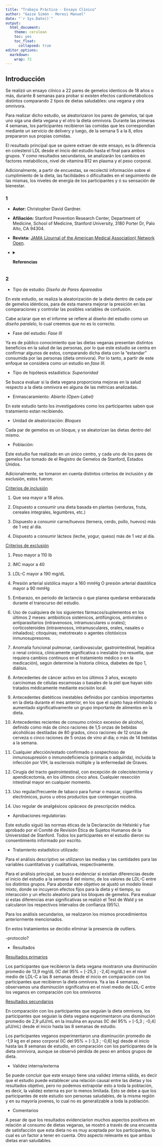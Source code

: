 ```yaml
---
title: "Trabajo Práctico - Ensayo Clínico"
author: "Gazze Simón - Moresi Manuel"
date: "`r Sys.Date()`"
output: 
  html_document:
    theme: cerulean
    toc: yes
    toc_float:
      collapsed: true
editor_options: 
  markdown: 
    wrap: 72
---
```


## Introducción

Se realizó un ensayo clínico a 22 pares de gemelos identicos de 18 años
o más, durante 8 semanas para probar si existen efectos
cardiometabolicos distintos comparando 2 tipos de dietas saludables: una
vegana y otra omnivora.

Para realizar dicho estudio, se aleatorizaron los pares de gemelos, tal
que uno siga una dieta vegana y el otro la dieta omnivora. Durante las
primeras 4 semanas, los participantes recibieron las comidas que les
correspondían mediante un servicio de delivery y luego, de la semana 5 a
la 8, ellos prepararon sus propias comidas.

El resultado principal que se quiere extraer de este ensayo, es la
diferencia en colesterol LDL desde el inicio del estudio hasta el final
para ambos grupos. Y como resultados secundarios, se analizarán los
cambios en factores metabólicos, nivel de vitamina B12 en plasma y el
peso corporal.

Adicionalmente, a partir de encuestas, se recolectó información sobre el
cumplimiento de la dieta, las facilidades o dificultades en el
seguimiento de las mismas, los niveles de energía de los participantes y
ó su sensación de bienestar.

### 1

-   **Autor:** Christopher David Gardner.

-   **Afiliación:** Stanford Prevention Research Center, Department of
    Medicine, School of Medicine, Stanford University, 3180 Porter Dr,
    Palo Alto, CA 94304.

-   **Revista:** [JAMA (Journal of the American Medical Association)
    Network Open](https://jamanetwork.com/journals/jamanetworkopen).

-   <details>

    <summary>**Referencias**</summary>

    -   Chai BC, van der Voort JR, Grofelnik K, Eliasdottir HG, Klöss I,
        Perez-Cueto FJ. Which diet has the least environmental impact on
        our planet? a systematic review of vegan, vegetarian and
        omnivorous diets. Sustainability. 2019
    -   Fresán U, Sabaté J. Vegetarian diets: planetary health and its
        alignment with human health. Adv Nutr. 2019
    -   Willett W, Rockström J, Loken B, et al. Food in the
        Anthropocene: the EAT-Lancet Commission on healthy diets from
        sustainable food systems. Lancet. 2019
    -   Mendoza-Vasconez AS, Landry MJ, Crimarco A, Bladier C,
        Gardner CD. Sustainable diets for cardiovascular disease
        prevention and management. Curr Atheroscler Rep. 2021
    -   Conrad Z, Drewnowski A, Belury MA, Love DC. Greenhouse gas
        emissions, cost, and diet quality of specific diet patterns in
        the United States. Am J Clin Nutr. 2023
    -   Storz MA. What makes a plant-based diet? a review of current
        concepts and proposal for a standardized plant-based dietary
        intervention checklist. Eur J Clin Nutr. 2022
    -   Kaiser J, van Daalen KR, Thayyil A, Cocco MTARR, Caputo D,
        Oliver-Williams C. A systematic review of the association
        between vegan diets and risk of cardiovascular disease. J Nutr.
        2021
    -   Dybvik JS, Svendsen M, Aune D. Vegetarian and vegan diets and
        the risk of cardiovascular disease, ischemic heart disease and
        stroke: a systematic review and meta-analysis of prospective
        cohort studies. Eur J Nutr. 2023
    -   Selinger E, Neuenschwander M, Koller A, et al. Evidence of a
        vegan diet for health benefits and risks – an umbrella review of
        meta-analyses of observational and clinical studies. Crit Rev
        Food Sci Nutr. Published online May 16, 2022
    -   Satija A, Hu FB. Plant-based diets and cardiovascular health.
        Trends Cardiovasc Med. 2018
    -   Gardner CD, Vadiveloo MK, Petersen KS, et al. ; American Heart
        Association Council on Lifestyle and Cardiometabolic Health .
        Popular dietary patterns: alignment with American Heart
        Association 2021 dietary guidance: a scientific statement from
        the American Heart Association. Circulation. 2023
    -   Thompson AS, Tresserra-Rimbau A, Karavasiloglou N, et al.
        Association of healthful plant-based diet adherence with risk of
        mortality and major chronic diseases among adults in the UK.
        JAMA Netw Open. 2023
    -   Turner-McGrievy GM, Barnard ND, Scialli AR. A two-year
        randomized weight loss trial comparing a vegan diet to a more
        moderate low-fat diet. Obesity (Silver Spring). 2007
    -   Parker HW, Vadiveloo MK. Diet quality of vegetarian diets
        compared with nonvegetarian diets: a systematic review. Nutr
        Rev. 2019
    -   Melina V, Craig W, Levin S. Position of the Academy of Nutrition
        and Dietetics: vegetarian diets. J Acad Nutr Diet. 2016
    -   Bakaloudi DR, Halloran A, Rippin HL, et al. Intake and adequacy
        of the vegan diet. a systematic review of the evidence. Clin
        Nutr. 2021
    -   Dinu M, Abbate R, Gensini GF, Casini A, Sofi F. Vegetarian,
        vegan diets and multiple health outcomes: a systematic review
        with meta-analysis of observational studies. Crit Rev Food Sci
        Nutr. 2017
    -   Selinger E, Neuenschwander M, Koller A, et al. Evidence of a
        vegan diet for health benefits and risks: an umbrella review of
        meta-analyses of observational and clinical studies. Crit Rev
        Food Sci Nutr. 2022
    -   Wang T, Kroeger CM, Cassidy S, et al. Vegetarian dietary
        patterns and cardiometabolic risk in people with or at high risk
        of cardiovascular disease: a systematic review and
        meta-analysis. JAMA Netw Open. 2023
    -   Termannsen AD, Clemmensen KKB, Thomsen JM, et al. Effects of
        vegan diets on cardiometabolic health: a systematic review and
        meta-analysis of randomized controlled trials. Obes Rev. 2022
    -   Bedford JL, Barr SI. Diets and selected lifestyle practices of
        self-defined adult vegetarians from a population-based sample
        suggest they are more ‘health conscious’. Int J Behav Nutr Phys
        Act. 2005
    -   Satija A, Bhupathiraju SN, Spiegelman D, et al. Healthful and
        unhealthful plant-based diets and the risk of coronary heart
        disease in US adults. J Am Coll Cardiol. 2017
    -   Vimaleswaran KS. A nutrigenetics approach to study the impact of
        genetic and lifestyle factors on cardiometabolic traits in
        various ethnic groups: findings from the GeNuIne Collaboration.
        Proc Nutr Soc. 2020
    -   World Medical Association . World Medical Association
        Declaration of Helsinki: ethical principles for medical research
        involving human subjects. JAMA. 2013
    -   ClinicalTrials.gov . Twins Nutrition Study (TwiNS): Vegan vs.
        Omnivore (TwiNS). NCT05297825. Accessed October 19, 2023
    -   Grundy SM, Stone NJ, Bailey AL, et al. 2018
        AHA/ACC/AACVPR/AAPA/ABC/ACPM/ADA/AGS/APhA/ASPC/NLA/PCNA
        guideline on the management of blood cholesterol: executive
        summary: a report of the American College of Cardiology/American
        Heart Association Task Force on Clinical Practice Guidelines. J
        Am Coll Cardiol. 2019
    -   Institute of Medicine Standing Committee on the Scientific
        Evaluation of Dietary Reference Intakes . Institute of Medicine
        (US) Standing Committee on the Scientific Evaluation of Dietary
        Reference Intakes and its Panel on Folate, Other B Vitamins, and
        Choline. National Academies Press; 1998.
    -   Termannsen AD, Clemmensen KKB, Thomsen JM, et al. Effects of
        vegan diets on cardiometabolic health: a systematic review and
        meta-analysis of randomized controlled trials. Obes Rev. 2022
    -   Tran E, Dale HF, Jensen C, Lied GA. Effects of plant-based diets
        on weight status: a systematic review. Diabetes Metab Syndr
        Obes. 2020
    -   Huang RY, Huang CC, Hu FB, Chavarro JE. Vegetarian diets and
        weight reduction: a meta-analysis of randomized controlled
        trials. J Gen Intern Med. 2016
    -   Barnard ND, Levin SM, Yokoyama Y. A systematic review and
        meta-analysis of changes in body weight in clinical trials of
        vegetarian diets. J Acad Nutr Diet. 2015
    -   Li SS, Blanco Mejia S, Lytvyn L, et al. Effect of plant protein
        on blood lipids: a systematic review and meta-analysis of
        randomized controlled trials. J Am Heart Assoc. 2017
    -   Johannesen CO, Dale HF, Jensen C, Lied GA. Effects of
        plant-based diets on outcomes related to glucose metabolism: a
        systematic review. Diabetes Metab Syndr Obes. 2020
    -   Viguiliouk E, Kendall CW, Kahleová H, et al. Effect of
        vegetarian dietary patterns on cardiometabolic risk factors in
        diabetes: a systematic review and meta-analysis of randomized
        controlled trials. Clin Nutr. 2019
    -   Joshi S, Ettinger L, Liebman SE. Plant-based diets and
        hypertension. Am J Lifestyle Med. 2019
    -   Gibbs J, Gaskin E, Ji C, Miller MA, Cappuccio FP. The effect of
        plant-based dietary patterns on blood pressure: a systematic
        review and meta-analysis of controlled intervention trials. J
        Hypertens. 2021
    -   Lee KW, Loh HC, Ching SM, Devaraj NK, Hoo FK. Effects of
        vegetarian diets on blood pressure lowering: a systematic review
        with meta-analysis and trial sequential analysis. Nutrients.
        2020
    -   Remde A, DeTurk SN, Almardini A, Steiner L, Wojda T.
        Plant-predominant eating patterns—how effective are they for
        treating obesity and related cardiometabolic health outcomes? a
        systematic review. Nutr Rev. 2022
    -   Turner-McGrievy GM, Wilcox S, Frongillo EA, et al. Effect of a
        plant-based vs omnivorous soul food diet on weight and lipid
        levels among African American adults: a randomized clinical
        trial. JAMA Netw Open. 2023
    -   Craig JM, Calais-Ferreira L, Umstad MP, Buchwald D. The value of
        twins for health and medical research: a third of a century of
        progress. Twin Res Hum Genet. 2020
    -   Elder SJ, Lichtenstein AH, Pittas AG, et al. Genetic and
        environmental influences on factors associated with
        cardiovascular disease and the metabolic syndrome. J Lipid Res.
        2009
    -   Koeth RA, Lam-Galvez BR, Kirsop J, et al. l-Carnitine in
        omnivorous diets induces an atherogenic gut microbial pathway in
        humans. J Clin Invest.
    -   Obeid R, Awwad HM, Keller M, Geisel J. Trimethylamine-N-oxide
        and its biological variations in vegetarians. Eur J Nutr. 2017
    -   Witkowski M, Weeks TL, Hazen SL. Gut microbiota and
        cardiovascular disease. Circ Res. 2020
    -   Velasquez MT, Ramezani A, Manal A, Raj DS. Trimethylamine
        N-oxide: the good, the bad and the unknown. Toxins (Basel). 2016
    -   Crimarco A, Springfield S, Petlura C, et al. A randomized
        crossover trial on the effect of plant-based compared with
        animal-based meat on trimethylamine-N-oxide and cardiovascular
        disease risk factors in generally healthy adults: Study With
        Appetizing Plantfood-Meat Eating Alternative Trial (SWAP-MEAT).
        Am J Clin Nutr. 2020
    -   Cara KC, Goldman DM, Kollman BK, Amato SS, Tull MD, Karlsen MC.
        Commonalities among dietary recommendations from 2010-2021
        clinical practice guidelines: a meta-epidemiological study from
        the American College of Lifestyle Medicine. Adv Nutr. 2023
    -   Lichtenstein AH, Appel LJ, Vadiveloo M, et al. 2021 dietary
        guidance to improve cardiovascular health: a scientific
        statement from the American Heart Association. Circulation. 2021
    -   US Department of Agriculture and US Department of Health and
        Human Services. Dietary Guidelines for Americans, 2020-2025. 9th
        ed. US Dept of Agriculture, US Dept of Health & Human Services;
        December 2020. Accessed October 27, 2023
    -   Fleming JA, Kris-Etherton PM, Petersen KS, Baer DJ. Effect of
        varying quantities of lean beef as part of a Mediterranean-style
        dietary pattern on lipids and lipoproteins: a randomized
        crossover controlled feeding trial. Am J Clin Nutr. 2021
    -   Cepni AB, Crumbley C, Nadeem S, Ledoux TA, Johnston CA.
        Incorporating nutrition counseling into lifestyle medicine. Am J
        Lifestyle Med. 2022
    -   Gardner CD, Hartle JC, Garrett RD, Offringa LC, Wasserman AS.
        Maximizing the intersection of human health and the health of
        the environment with regard to the amount and type of protein
        produced and consumed in the United States. Nutr Rev. 2019
    -   Gardner CD, Crimarco A, Landry MJ, Fielding-Singh P. Nutrition
        study design issues: important issues for interpretation. Am J
        Health Promot. 2020
    -   Barnard ND, Cohen J, Jenkins DJ, et al. A low-fat vegan diet
        improves glycemic control and cardiovascular risk factors in a
        randomized clinical trial in individuals with type 2 diabetes.
        Diabetes Care. 2006
    -   Kahleova H, Fleeman R, Hlozkova A, Holubkov R, Barnard ND. A
        plant-based diet in overweight individuals in a 16-week
        randomized clinical trial: metabolic benefits of plant protein.
        Nutr Diabetes. 2018
    -   Gardner CD, Landry MJ, Perelman D, et al. Effect of a ketogenic
        diet versus Mediterranean diet on glycated hemoglobin in
        individuals with prediabetes and type 2 diabetes mellitus: the
        Interventional Keto-Med Randomized Crossover Trial. Am J Clin
        Nutr. 2022

    </details>

### 2

-   Tipo de estudio: *Diseño de Pares Apareados*

En este estudio, se realiza la aleatorización de la dieta dentro de cada
par de gemelos idénticos, para de esta manera mejorar la presición en
las comparaciones y controlar las posibles variables de confusión.

Cabe aclarar que en el informe se refiere al diseño del estudio como un
*diseño paralelo*, lo cual creemos que no es lo correcto.

-   Fase del estudio: *Fase III*

Ya es de público conocimiento que las dietas veganas presentan distintos
beneficios en la salud de las personas, por lo que este estudio se
centra en confirmar algunos de estos, comparando dicha dieta con la
"estandar" consumida por las personas (dieta omnivora). Por lo tanto, a
partir de este enfoque se considera como un estudio en *fase III*.

-   Tipo de hipótesis estadística: *Superioridad*

Se busca evaluar si la dieta vegana proporciona mejoras en la salud
respecto a la dieta omnívora en alguna de las métricas analizadas.

-   Enmascaramiento: *Abierto (Open-Label)*

En este estudio tanto los investigadores como los participantes saben
que tratamiento estan recibiendo.

-   Unidad de aleatorización: *Bloques*

Cada par de gemelos es un bloque, y se aleatorizan las dietas dentro del
mismo.

-   Población:

Este estudio fue realizado en un único centro, y cada uno de los pares
de gemelos fue tomado de el Registro de Gemelos de Stanford, Estados Unidos.

Adicionalmente, se tomaron en cuenta distintos criterios de inclusión y
de exclusión, estos fueron:

<u>Criterios de inclusión</u>

1)  Que sea mayor a 18 años.

2)  Dispuesto a consumir una dieta basada en plantas (verduras, fruta,
    cereales integrales, legumbres, etc.)

3)  Dispuesto a consumir carne/huevos (ternera, cerdo, pollo, huevos)
    más de 1 vez al día.

4)  Dispuesto a consumir lácteos (leche, yogur, queso) más de 1 vez al
    día.

<u>Criterios de exclusión</u>

1)  Peso mayor a 110 lb

2)  IMC mayor a 40

3)  LDL-C mayor a 190 mg/dL

4)  Presión arterial sistólica mayor a 160 mmHg O presión arterial diastólica
    mayor a 90 mmHg

5)  Embarazo, en periodo de lactancia o que planea quedarse embarazada
    durante el transcurso del estudio.

6)  Uso de cualquiera de los siguientes fármacos/suplementos en los
    últimos 2 meses: antibióticos sistémicos, antifúngicos, antivirales
    o antiparasitarios (intravenosos, intramusculares u orales);
    corticosteroides (intravenosos, intramusculares, orales, nasales o
    inhalados); citoquinas; metotrexato o agentes citotóxicos
    inmunosupresores.

7)  Anomalía funcional pulmonar, cardiovascular, gastrointestinal,
    hepática o renal crónica, clínicamente significativa o inestable (no
    resuelta, que requiera cambios continuos en el tratamiento médico o
    en la medicación), según determine la historia clínica, diabetes de
    tipo 1, diálisis.

8)  Antecedentes de cáncer activo en los últimos 3 años, excepto
    carcinomas de células escamosas o basales de la piel que hayan sido
    tratados médicamente mediante escisión local.

9)  Antecedentes dietéticos inestables definidos por cambios importantes
    en la dieta durante el mes anterior, en los que el sujeto haya
    eliminado o aumentado significativamente un grupo importante de
    alimentos en la dieta.

10) Antecedentes recientes de consumo crónico excesivo de alcohol,
    definido como más de cinco raciones de 1,5 onzas de bebidas
    alcohólicas destiladas de 80 grados, cinco raciones de 12 onzas de
    cerveza o cinco raciones de 5 onzas de vino al día; o más de 14
    bebidas a la semana.

11) Cualquier afección/estado confirmado o sospechoso de inmunosupresión
    o inmunodeficiencia (primaria o adquirida), incluida la infección
    por VIH, la esclerosis múltiple y la enfermedad de Graves.

12) Cirugía del tracto gastrointestinal, con excepción de
    colecistectomía y apendicectomía, en los últimos cinco años.
    Cualquier resección intestinal mayor en cualquier momento.

13) Uso regular/frecuente de tabaco para fumar o mascar, cigarrillos
    electrónicos, puros u otros productos que contengan nicotina.

14) Uso regular de analgésicos opiáceos de prescripción médica.

- Aprobaciones regulatorias:

Este estudio siguió las normas éticas de la Declaración de Helsinki y fue aprobado por el Comité de Revisión Ética de Sujetos Humanos de la Universidad de Stanford. Todos los participantes en el estudio dieron su consentimiento informado por escrito.

- Tratamiento estadístico utilizado:

Para el análisis descriptivo se utilizaron las medias y las cantidades para las variables cuantitativas y cualitativas, respectivamente. 

Para el análisis principal, se busco evidenciar si existían diferencias desde el inicio del estudio a la semana 8 del mismo, de los valores de LDL-C entre los distintos grupos. Para abordar este objetivo se ajustó un modelo lineal mixto, donde se incuyeron efectos fijos para la dieta y el tiempo, su interacción y un efecto aleatorio para los bloques de gemelos. Para evaluar si estas diferencias eran significativas se realizó el Test de Wald y se calcularon los respectivos intervalos de confianza (95%).

Para los análisis secundarios, se realizaron los mismos procedimientos anteriormente mencionados.

En estos tratamientos se decidio eliminar la presencia de outliers.

-protocolo?

- Resultados

<u>Resultados primarios</u>

Los participantes que recibieron la dieta vegana mostraron una disminución promedio de 13,9 mg/dL (IC del 95% = [-25,3 ; -2,4] mg/dL) en el nivel medio de LDL-C a las 8 semanas desde el inicio en comparación con los participantes que recibieron la dieta omnívora. Ya a las 4 semanas, observamos una disminución significativa en el nivel medio de LDL-C entre los veganos en comparación con los omnívoros

<u>Resultados secundarios</u>

En comparación con los participantes que seguían la dieta omnívora, los participantes que seguían la dieta vegana experimentaron una disminución promedio de 2,9 μIU/mL en la insulina en ayunas (IC del 95% = [-5,3 ; -0,4] μIU/mL) desde el inicio hasta las 8 semanas de estudio. 

Los participantes veganos experimentaron una disminución promedio de -1,9 kg en el peso corporal (IC del 95% = [-3,3 ; -0,6] kg) desde el inicio hasta las 8 semanas de estudio, en comparación con los participantes de la dieta omnívora, aunque se observó pérdida de peso en ambos grupos de dieta.

- Validez interna/externa

Se puede concluir que este ensayo tiene una validez interna válida, es decir que el estudio puede establecer una relación causal entre las dietas y los resultados objetivo, pero no podemos extrapolar esto a toda la población, es decir, la validez externa es por lo menos limitada. Esto se debe a que los participantes de este estudio son personas saludables, de la misma región y en su mayoría jovenes, lo cual no es generalizable a toda la población.

- Comentarios

A pesar de que los resultados evidenciarion muchos aspectos positivos en relación al consumo de dietas veganas, se mostró a través de una encuesta de satisfacción que esta dieta no es muy aceptada por los participantes, lo cual es un factor a tener en cuenta.
Otro aspecto relevante es que ambas dietas eran saludables.




